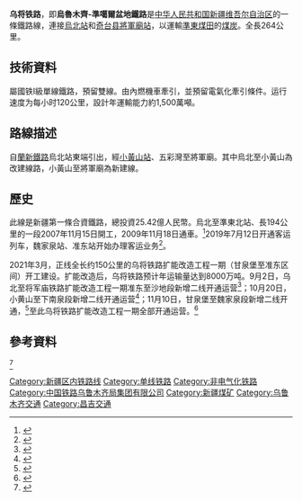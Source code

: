 '''乌将铁路'''，即'''烏魯木齊-準噶爾盆地鐵路'''是[[中华人民共和国|中华人民共和国]][[新疆维吾尔自治区|新疆维吾尔自治区]]的一條鐵路線，連接[[烏北站|烏北站]]和[[奇台县|奇台县]][[將軍廟站|將軍廟站]]，以運輸[[準東煤田|準東煤田]]的[[煤炭|煤炭]]。全長264公里。

==技術資料==
屬國铁I級單線鐵路，預留雙線。由內燃機車牽引，並預留電氣化牽引條件。运行速度为每小时120公里，設計年運輸能力約1,500萬噸。 

==路線描述==
自[[蘭新鐵路|蘭新鐵路]]烏北站東端引出，經[[小黃山站|小黃山站]]、五彩灣至將軍廟。其中烏北至小黃山為改建線路，小黃山至將軍廟為新建線。

==歷史==
此線是新疆第一條合資鐵路，總投資25.42億人民幣。烏北至準東北站、長194公里的一段2007年11月15日開工，2009年11月18日通車。<ref>{{cite web |title=新疆乌准（乌鲁木齐－准噶尔盆地）铁路开通运营 |url=http://www.gov.cn/jrzg/2009-11/19/content_1468574.htm |website=中国政府网 |publisher=新华社 |accessdate=2021-12-05 |date=2009-11-19|archive-date=2019-07-10|archive-url=https://web.archive.org/web/20211205135754/http://www.gov.cn/jrzg/2009-11/19/content_1468574.htm|dead-url=no}}</ref>2019年7月12日开通客运列车，魏家泉站、准东站开始办理客运业务<ref>{{cite news|url=http://xj.chinadaily.com.cn/a/201907/08/WS5d22a9f9a310a6dd41e84da3.html|title=7月12日乌准铁路乌准段旅客运输开通运营 魏家泉、准东站开办客运业务|publisher=中国日报网|date=2019-07-08|accessdate=2019-07-10|archive-date=2021-12-05|archive-url=https://web.archive.org/web/20190710024530/http://xj.chinadaily.com.cn/a/201907/08/WS5d22a9f9a310a6dd41e84da3.html|dead-url=no}}</ref>。

2021年3月，正线全长约150公里的乌将铁路扩能改造工程一期（甘泉堡至准东区间）开工建设。扩能改造后，乌将铁路预计年运输量达到8000万吨。9月2日，乌北至将军庙铁路扩能改造工程一期准东至沙地段新增二线开通运营<ref>{{cite news|url=http://epaper.bingtuannet.com/pc/cont/202109/06/c335.html|title=新疆乌将铁路新增二线准东至沙地段开通运营|work=[[兵团日报|兵团日报]]|date=2021-09-06|accessdate=2021-09-14|archive-date=2021-09-14|archive-url=https://web.archive.org/web/20210914100919/http://epaper.bingtuannet.com/pc/cont/202109/06/c335.html|dead-url=no}}</ref>；10月20日，小黄山至下南泉段新增二线开通运营<ref>{{cite web |title=乌将铁路扩能改造工程小黄山至下南泉段开通运营 |url=http://news.ts.cn/system/2021/10/22/036721519.shtml |website=天山网 |publisher=新疆日报 |accessdate=2021-12-05 |date=2021-10-22|archive-date=2021-12-05|archive-url=https://web.archive.org/web/20211205140529/http://news.ts.cn/system/2021/10/22/036721519.shtml|dead-url=no}}</ref>；11月10日，甘泉堡至魏家泉段新增二线开通，<ref>{{cite web |title=乌将铁路新增二线 甘泉堡至魏家泉段开通 |url=http://news.ts.cn/system/2021/11/11/036731999.shtml |website=天山网 |publisher=新疆日报 |accessdate=2021-11-13 |date=2021-11-11 |archive-date=2021-11-13 |archive-url=https://web.archive.org/web/20211113134309/http://news.ts.cn/system/2021/11/11/036731999.shtml |dead-url=no }}</ref>至此乌将铁路扩能改造工程一期全部开通运营。<ref>{{cite web |title=新疆乌将铁路扩能改造工程一期开通运营 |url=http://www.gov.cn/xinwen/2021-11/10/content_5650183.htm |website=中国政府网 |publisher=新华社 |accessdate=2021-12-05 |date=2021-11-10 |archive-date=2021-12-05 |archive-url=https://web.archive.org/web/20211205140931/http://www.gov.cn/xinwen/2021-11/10/content_5650183.htm }}</ref>

==參考資料==
<ref>{{cite web|title=经济日报：火车勾勒边疆发展“黄金线”|url=http://www.cr21g.com.cn/art/2019/3/5/art_2114_2855428.html|accessdate=2019-12-10|date=2019-07-17|publisher=[[中国铁路总公司|中国铁路总公司]]|archive-date=2019-10-18|archive-url=https://web.archive.org/web/20191018032046/http://www.cr21g.com.cn/art/2019/3/5/art_2114_2855428.html|dead-url=no}}</ref>{{reflist}}

{{乌将铁路|nocat}}
{{中国铁路}}

[[Category:新疆区内铁路线|Category:新疆区内铁路线]]
[[Category:单线铁路|Category:单线铁路]]
[[Category:非电气化铁路|Category:非电气化铁路]]
[[Category:中国铁路乌鲁木齐局集团有限公司|Category:中国铁路乌鲁木齐局集团有限公司]]
[[Category:新疆煤矿|Category:新疆煤矿]]
[[Category:乌鲁木齐交通|Category:乌鲁木齐交通]]
[[Category:昌吉交通|Category:昌吉交通]]